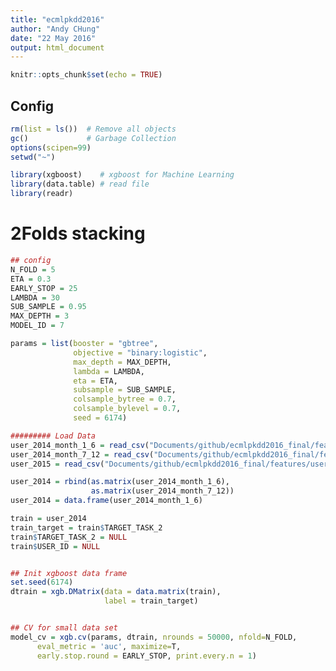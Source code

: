 ```yaml
---
title: "ecmlpkdd2016"
author: "Andy CHung"
date: "22 May 2016"
output: html_document
---
```


```r
knitr::opts_chunk$set(echo = TRUE)
```


## Config
```r
rm(list = ls())  # Remove all objects
gc()             # Garbage Collection
options(scipen=99)
setwd("~")

library(xgboost)    # xgboost for Machine Learning
library(data.table) # read file
library(readr)

```


# 2Folds stacking
```r
## config
N_FOLD = 5
ETA = 0.3
EARLY_STOP = 25
LAMBDA = 30
SUB_SAMPLE = 0.95
MAX_DEPTH = 3
MODEL_ID = 7

params = list(booster = "gbtree", 
              objective = "binary:logistic",
              max_depth = MAX_DEPTH,
              lambda = LAMBDA,
              eta = ETA,
              subsample = SUB_SAMPLE,
              colsample_bytree = 0.7,
              colsample_bylevel = 0.7,
              seed = 6174)

######### Load Data
user_2014_month_1_6 = read_csv("Documents/github/ecmlpkdd2016_final/features/user_2014_month_1_6_new.csv")
user_2014_month_7_12 = read_csv("Documents/github/ecmlpkdd2016_final/features/user_2014_month_7_12_new.csv")
user_2015 = read_csv("Documents/github/ecmlpkdd2016_final/features/user_2015_preprocess_new.csv")

user_2014 = rbind(as.matrix(user_2014_month_1_6),
                  as.matrix(user_2014_month_7_12))
user_2014 = data.frame(user_2014_month_1_6)

train = user_2014
train_target = train$TARGET_TASK_2
train$TARGET_TASK_2 = NULL
train$USER_ID = NULL


## Init xgboost data frame
set.seed(6174)
dtrain = xgb.DMatrix(data = data.matrix(train),
                     label = train_target)


## CV for small data set
model_cv = xgb.cv(params, dtrain, nrounds = 50000, nfold=N_FOLD, 
      eval_metric = 'auc', maximize=T,
      early.stop.round = EARLY_STOP, print.every.n = 1)

```


```r
```

